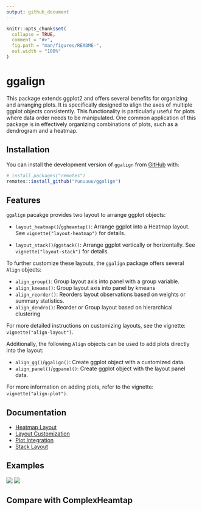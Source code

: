 ```yaml
---
output: github_document
---
```


<!-- README.md is generated from README.Rmd. Please edit that file -->

```r
knitr::opts_chunk$set(
  collapse = TRUE,
  comment = "#>",
  fig.path = "man/figures/README-",
  out.width = "100%"
)
```

# ggalign
This package extends ggplot2 and offers several benefits for organizing and
arranging plots. It is specifically designed to align the axes of multiple
ggplot objects consistently. This functionality is particularly useful for plots
where data order needs to be manipulated. One common application of this package
is in effectively organizing combinations of plots, such as a dendrogram and a
heatmap.

## Installation

You can install the development version of `ggalign` from [GitHub](https://github.com/) with:

```r
# install.packages("remotes")
remotes::install_github("Yunuuuu/ggalign")
```

## Features
`ggalign` pacakge provides two layout to arrange ggplot objects:

  - `layout_heatmap()`/`ggheamtap()`: Arrange ggplot into a Heatmap layout. See
  `vignette("layout-heatmap")` for details.

  - `layout_stack()`/`ggstack()`: Arrange ggplot vertically or horizontally. See
  `vignette("layout-stack")` for details.

To further customize these layouts, the `ggalign` package offers several `Align`
objects: 

  - `align_group()`: Group layout axis into panel with a group variable.
  - `align_kmeans()`: Group layout axis into panel by kmeans
  - `align_reorder()`: Reorders layout observations based on weights or summary
  statistics. 
  - `align_dendro()`: Reorder or Group layout based on hierarchical clustering

For more detailed instructions on customizing layouts, see the vignette:
`vignette("align-layout")`. 

Additionally, the following `Align` objects can be used to add plots directly
into the layout: 

  - `align_gg()`/`ggalign()`: Create ggplot object with a customized data.
  - `align_panel()`/`ggpanel()`: Create ggplot object with the layout panel
    data.

For more information on adding plots, refer to the vignette:
`vignette("align-plot")`.

## Documentation

- [Heatmap Layout](https://yunuuuu.github.io/ggalign/articles/layout-heatmap.html)
- [Layout Customization](https://yunuuuu.github.io/ggalign/articles/align-layout.html)
- [Plot Integration](https://yunuuuu.github.io/ggalign/articles/align-plot.html)
- [Stack Layout](https://yunuuuu.github.io/ggalign/articles/layout-stack.html)

## Examples
![](https://yunuuuu.github.io/ggalign/articles/more-examples_files/figure-html/unnamed-chunk-3-1.png)
![](https://yunuuuu.github.io/ggalign/articles/more-examples_files/figure-html/unnamed-chunk-2-1.png)

## Compare with ComplexHeamtap

